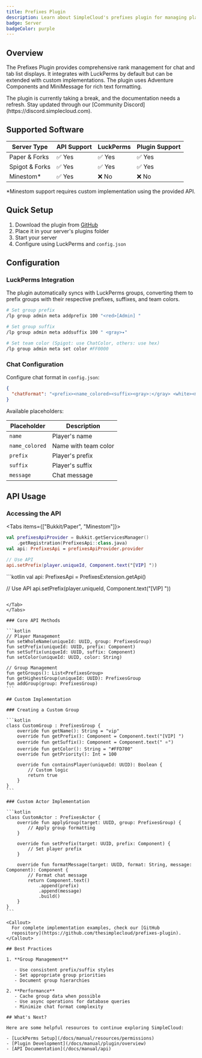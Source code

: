 ```yaml
---
title: Prefixes Plugin
description: Learn about SimpleCloud's prefixes plugin for managing player ranks in chat and tab list
badge: Server
badgeColor: purple
---
```


## Overview

The Prefixes Plugin provides comprehensive rank management for chat and tab list displays. It integrates with LuckPerms by default but can be extended with custom implementations. The plugin uses Adventure Components and MiniMessage for rich text formatting.

<Callout type="error">
  The plugin is currently taking a break, and the documentation needs a refresh.
  Stay updated through our [Community Discord](https://discord.simplecloud.com).
</Callout>

## Supported Software

| Server Type    | API Support | LuckPerms | Plugin Support |
| -------------- | ----------- | --------- | -------------- |
| Paper & Forks  | ✅ Yes      | ✅ Yes    | ✅ Yes         |
| Spigot & Forks | ✅ Yes      | ✅ Yes    | ✅ Yes         |
| Minestom\*     | ✅ Yes      | ❌ No     | ❌ No          |

<Callout>
  *Minestom support requires custom implementation using the provided API.
</Callout>

## Quick Setup

1. Download the plugin from [GitHub](https://github.com/simplecloudapp/prefixes-plugin/releases)
2. Place it in your server's plugins folder
3. Start your server
4. Configure using LuckPerms and `config.json`

## Configuration

### LuckPerms Integration

The plugin automatically syncs with LuckPerms groups, converting them to prefix groups with their respective prefixes, suffixes, and team colors.

```bash
# Set group prefix
/lp group admin meta addprefix 100 "<red>[Admin] "

# Set group suffix
/lp group admin meta addsuffix 100 " <gray>✦"

# Set team color (Spigot: use ChatColor, others: use hex)
/lp group admin meta set color #FF0000
```

### Chat Configuration

Configure chat format in `config.json`:

```json
{
  "chatFormat": "<prefix><name_colored><suffix><gray>:</gray> <white><message></white>"
}
```

Available placeholders:

| Placeholder    | Description          |
| -------------- | -------------------- |
| `name`         | Player's name        |
| `name_colored` | Name with team color |
| `prefix`       | Player's prefix      |
| `suffix`       | Player's suffix      |
| `message`      | Chat message         |

## API Usage

### Accessing the API

<Tabs items={["Bukkit/Paper", "Minestom"]}>
<Tab value="Bukkit/Paper">
```kotlin
val prefixesApiProvider = Bukkit.getServicesManager()
    .getRegistration(PrefixesApi::class.java)
val api: PrefixesApi = prefixesApiProvider.provider

// Use API
api.setPrefix(player.uniqueId, Component.text("[VIP] "))

````
</Tab>
<Tab value="Minestom">
```kotlin
val api: PrefixesApi = PrefixesExtension.getApi()

// Use API
api.setPrefix(player.uniqueId, Component.text("[VIP] "))
````

</Tab>
</Tabs>

### Core API Methods

```kotlin
// Player Management
fun setWholeName(uniqueId: UUID, group: PrefixesGroup)
fun setPrefix(uniqueId: UUID, prefix: Component)
fun setSuffix(uniqueId: UUID, suffix: Component)
fun setColor(uniqueId: UUID, color: String)

// Group Management
fun getGroups(): List<PrefixesGroup>
fun getHighestGroup(uniqueId: UUID): PrefixesGroup
fun addGroup(group: PrefixesGroup)
```

## Custom Implementation

### Creating a Custom Group

```kotlin
class CustomGroup : PrefixesGroup {
    override fun getName(): String = "vip"
    override fun getPrefix(): Component = Component.text("[VIP] ")
    override fun getSuffix(): Component = Component.text(" ⭐")
    override fun getColor(): String = "#FFD700"
    override fun getPriority(): Int = 100

    override fun containsPlayer(uniqueId: UUID): Boolean {
        // Custom logic
        return true
    }
}
```

### Custom Actor Implementation

```kotlin
class CustomActor : PrefixesActor {
    override fun applyGroup(target: UUID, group: PrefixesGroup) {
        // Apply group formatting
    }

    override fun setPrefix(target: UUID, prefix: Component) {
        // Set player prefix
    }

    override fun formatMessage(target: UUID, format: String, message: Component): Component {
        // Format chat message
        return Component.text()
            .append(prefix)
            .append(message)
            .build()
    }
}
```

<Callout>
  For complete implementation examples, check our [GitHub
  repository](https://github.com/thesimplecloud/prefixes-plugin).
</Callout>

## Best Practices

1. **Group Management**

   - Use consistent prefix/suffix styles
   - Set appropriate group priorities
   - Document group hierarchies

2. **Performance**
   - Cache group data when possible
   - Use async operations for database queries
   - Minimize chat format complexity

## What's Next?

Here are some helpful resources to continue exploring SimpleCloud:

- [LuckPerms Setup](/docs/manual/resources/permissions)
- [Plugin Development](/docs/manual/plugin/overview)
- [API Documentation](/docs/manual/api)
